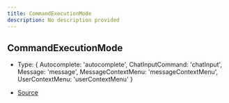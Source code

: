 ```yaml
---
title: CommandExecutionMode
description: No description provided
---
```


## CommandExecutionMode

- Type: \{
  Autocomplete: 'autocomplete',
  ChatInputCommand: 'chatInput',
  Message: 'message',
  MessageContextMenu: 'messageContextMenu',
  UserContextMenu: 'userContextMenu'
}

- [Source](https://github.com/underctrl-io/commandkit/blob/e7997746676c2b18be64230c918cb998973d18b5/packages/commandkit/src/app/commands/Context.ts#L28)